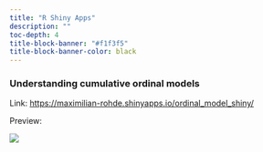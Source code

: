 ```yaml
---
title: "R Shiny Apps"
description: ""
toc-depth: 4
title-block-banner: "#f1f3f5"
title-block-banner-color: black
---
```


### Understanding cumulative ordinal models

Link: [https://maximilian-rohde.shinyapps.io/ordinal_model_shiny/](https://maximilian-rohde.shinyapps.io/ordinal_model_shiny/)

Preview:

<p>
  <a href="https://maximilian-rohde.shinyapps.io/ordinal_model_shiny/">
    ![](images/ordinal_model_shiny_preview.png)
  </a>
</p>
